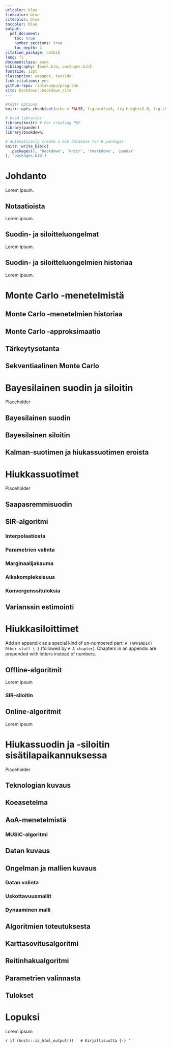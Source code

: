 ```yaml
---
urlcolor: blue   
linkcolor: blue
citecolor: blue
toccolor: blue
output:
  pdf_document:
    toc: true
    number_sections: true
    toc_depth: 4
citation_package: natbib
lang: fi
documentclass: book
bibliography: [book.bib, packages.bib]
fontsize: 12pt
classoption: a4paper, twoside
link-citations: yes
github-repo: rintakumpu/progradu
site: bookdown::bookdown_site
---
```


\setlength\parindent{24pt}
\setlength\parskip{3pt}

```r
#Knitr options
knitr::opts_chunk$set(echo = FALSE, fig.width=3, fig.height=2.8, fig.show='hold', fig.align='center', warning = FALSE, cache = TRUE, cache.path = 'output/cache/', fig.path = 'output/figures/')

# Used libraries
library(knitr) # For creating PDF
library(pander)
library(bookdown)

# Automatically create a bib database for R packages
knitr::write_bib(c(
  .packages(), 'bookdown', 'knitr', 'rmarkdown', 'pander'
), 'packages.bib')
```

# Johdanto

Lorem ipsum.

## Notaatioista

Lorem ipsum.

## Suodin- ja siloitteluongelmat

Lorem ipsum.

## Suodin- ja siloitteluongelmien historiaa

Lorem ipsum.

<!--chapter:end:index.Rmd-->

# Monte Carlo -menetelmistä

## Monte Carlo -menetelmien historiaa

## Monte Carlo -approksimaatio

## Tärkeytysotanta

## Sekventiaalinen Monte Carlo




<!--chapter:end:01-mc_menetelmista.Rmd-->


# Bayesilainen suodin ja siloitin

Placeholder


## Bayesilainen suodin
## Bayesilainen siloitin
## Kalman-suotimen ja hiukassuotimen eroista

<!--chapter:end:02-bayes_suodin_siloitin.Rmd-->


# Hiukkassuotimet

Placeholder


## Saapasremmisuodin
## SIR-algoritmi
### Interpolaatiosta
### Parametrien valinta
### Marginaalijakauma
### Aikakompleksisuus
### Konvergenssituloksia
## Varianssin estimointi

<!--chapter:end:03-hiukassuotimet.Rmd-->

# Hiukkasiloittimet

Add an appendix as a special kind of un-numbered part: `# (APPENDIX) Other stuff {-}` (followed by `# A chapter`). Chapters in an appendix are prepended with letters instead of numbers.

## Offline-algoritmit

Lorem ipsum

### SIR-siloitin

## Online-algoritmit

Lorem ipsum

<!--chapter:end:04-hiukassiloittimet.Rmd-->


# Hiukassuodin ja -siloitin sisätilapaikannuksessa

Placeholder


## Teknologian kuvaus
## Koeasetelma
## AoA-menetelmistä
### MUSIC-algoritmi
## Datan kuvaus
## Ongelman ja mallien kuvaus
### Datan valinta
### Uskottavuusmallit
### Dynaaminen malli
## Algoritmien toteutuksesta
## Karttasovitusalgoritmi
## Reitinhakualgoritmi
## Parametrien valinnasta
## Tulokset

<!--chapter:end:05-paikannusesimerkki.Rmd-->

# Lopuksi

Lorem ipsum


<!--chapter:end:06-lopuksi.Rmd-->

`r if (knitr::is_html_output()) '
# Kirjallisuutta {-}
'`

<!--chapter:end:07-lahteet.Rmd-->

